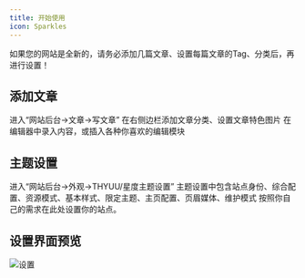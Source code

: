 ```yaml
---
title: 开始使用
icon: Sparkles
---
```


<Callout title="提示">
  如果您的网站是全新的，请务必添加几篇文章、设置每篇文章的Tag、分类后，再进行设置！
</Callout>

## 添加文章

<Steps>
  <Step>进入“网站后台->文章->写文章”</Step>
  <Step>在右侧边栏添加文章分类、设置文章特色图片</Step>
  <Step>在编辑器中录入内容，或插入各种你喜欢的编辑模块</Step>
</Steps>

## 主题设置

<Steps>
  <Step>进入“网站后台->外观->THYUU/星度主题设置”</Step>
  <Step>
    主题设置中包含站点身份、综合配置、资源模式、基本样式、限定主题、主页配置、页眉媒体、维护模式
  </Step>
  <Step>按照你自己的需求在此处设置你的站点。</Step>
</Steps>

## 设置界面预览

![设置](/imgs/1744010604972.webp)
